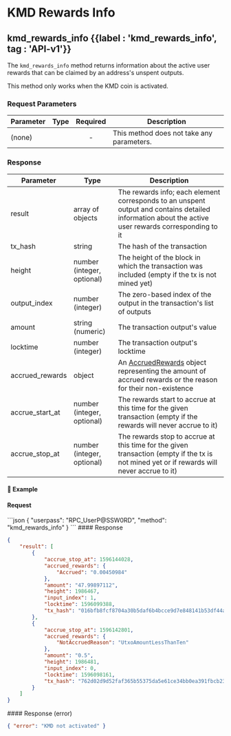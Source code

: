 
# KMD Rewards Info

## kmd\_rewards\_info {{label : 'kmd_rewards_info', tag : 'API-v1'}}

The `kmd_rewards_info` method returns information about the active user rewards that can be claimed by an address's unspent outputs.

<Note>
  This method only works when the KMD coin is activated.
</Note>

### Request Parameters

| Parameter | Type | Required | Description                               |
| --------- | ---- | :------: | ----------------------------------------- |
| (none)    |      |     -    | This method does not take any parameters. |

### Response

| Parameter         | Type                       | Description                                                                                                                                                                       |
| ----------------- | -------------------------- | --------------------------------------------------------------------------------------------------------------------------------------------------------------------------------- |
| result            | array of objects           | The rewards info; each element corresponds to an unspent output and contains detailed information about the active user rewards corresponding to it                               |
| tx\_hash          | string                     | The hash of the transaction                                                                                                                                                       |
| height            | number (integer, optional) | The height of the block in which the transaction was included (empty if the tx is not mined yet)                                                                                  |
| output\_index     | number (integer)           | The zero-based index of the output in the transaction's list of outputs                                                                                                           |
| amount            | string (numeric)           | The transaction output's value                                                                                                                                                    |
| locktime          | number (integer)           | The transaction output's locktime                                                                                                                                                 |
| accrued\_rewards  | object                     | An [AccruedRewards](/komodo-defi-framework/api/common_structures/wallet/#accrued-rewards) object representing the amount of accrued rewards or the reason for their non-existence |
| accrue\_start\_at | number (integer, optional) | The rewards start to accrue at this time for the given transaction (empty if the rewards will never accrue to it)                                                                 |
| accrue\_stop\_at  | number (integer, optional) | The rewards stop to accrue at this time for the given transaction (empty if the tx is not mined yet or if rewards will never accrue to it)                                        |

#### 📌 Example

#### Request

<CodeGroup title="kmd_rewards_info" tag="POST" label="kmd_rewards_info" mm2MethodDecorate="true">
  ```json
  {
    "userpass": "RPC_UserP@SSW0RD",
    "method": "kmd_rewards_info"
  }
  ```
</CodeGroup>

<CollapsibleSection expandedText="Hide Response" collapsedText="Show Response">
  #### Response

  ```json
  {
      "result": [
          {
              "accrue_stop_at": 1596144028,
              "accrued_rewards": {
                  "Accrued": "0.00450984"
              },
              "amount": "47.99897112",
              "height": 1986467,
              "input_index": 1,
              "locktime": 1596099388,
              "tx_hash": "016bfb8fcf8704a30b5daf6b4bcce9d7e848141b53df44a5eae3db4279227401"
          },
          {
              "accrue_stop_at": 1596142801,
              "accrued_rewards": {
                  "NotAccruedReason": "UtxoAmountLessThanTen"
              },
              "amount": "0.5",
              "height": 1986481,
              "input_index": 0,
              "locktime": 1596098161,
              "tx_hash": "762d02d9d52faf365b55375da5e61ce34bb0ea391fbcb23e74b2adf8165f1bbb"
          }
      ]
  }
  ```
</CollapsibleSection>

<CollapsibleSection expandedText="Hide Error Response" collapsedText="Show Error Response">
  #### Response (error)

  ```json
  { "error": "KMD not activated" }
  ```
</CollapsibleSection>
